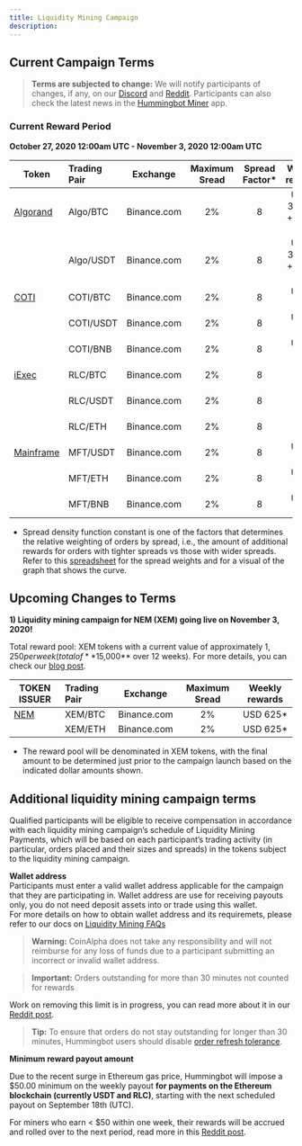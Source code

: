 ```yaml
---
title: Liquidity Mining Campaign
description:
---
```


## Current Campaign Terms

> **Terms are subjected to change:** We will notify participants of changes, if any, on our [Discord](https://discord.hummingbot.io) and [Reddit](https://www.reddit.com/r/Hummingbot/). Participants can also check the latest news in the [Hummingbot Miner](https://miners.hummingbot.io/) app.

### Current Reward Period

**October 27, 2020 12:00am UTC - November 3, 2020 12:00am UTC**

| Token                                 | Trading Pair |  Exchange   | Maximum Sread | Spread Factor\* |     Weekly rewards     |
| ------------------------------------- | :----------- | :---------: | :-----------: | :-------------: | :--------------------: |
| [Algorand](https://www.algorand.com/) | Algo/BTC     | Binance.com |      2%       |        8        | USDT 312.50 + ALGO 980 |
|                                       | Algo/USDT    | Binance.com |      2%       |        8        | USDT 312.50 + ALGO 980 |
| [COTI](https://www.coti.io)           | COTI/BTC     | Binance.com |      2%       |        8        |        USDT 250        |
|                                       | COTI/USDT    | Binance.com |      2%       |        8        |        USDT 250        |
|                                       | COTI/BNB     | Binance.com |      2%       |        8        |        USDT 250        |
| [iExec](https://iex.ec/)              | RLC/BTC      | Binance.com |      2%       |        8        |        RLC 180         |
|                                       | RLC/USDT     | Binance.com |      2%       |        8        |        RLC 180         |
|                                       | RLC/ETH      | Binance.com |      2%       |        8        |        RLC 180         |
| [Mainframe](https://mainframe.com/)   | MFT/USDT     | Binance.com |      2%       |        8        |        USDT 250        |
|                                       | MFT/ETH      | Binance.com |      2%       |        8        |        USDT 250        |
|                                       | MFT/BNB      | Binance.com |      2%       |        8        |        USDT 250        |

- Spread density function constant is one of the factors that determines the relative weighting of orders by spread, i.e., the amount of additional rewards for orders with tighter spreads vs those with wider spreads. Refer to this [spreadsheet](https://docs.google.com/spreadsheets/d/1mUZsQoiqlMs5HjcL6AXSKIx1oaULsmuQStJaCc2wggQ/edit?ts=5f1e89bd#gid=18167917) for the spread weights and for a visual of the graph that shows the curve.

## Upcoming Changes to Terms

**1) Liquidity mining campaign for NEM (XEM) going live on November 3, 2020!**

Total reward pool: XEM tokens with a current value of approximately $1,250 per week (total of **$15,000\*\* over 12 weeks). For more details, you can check our [blog post](https://hummingbot.io/blog/2020-10-nem-liquidity-mining/).

| TOKEN ISSUER           | Trading Pair |  Exchange   | Maximum Sread | Weekly rewards |
| ---------------------- | :----------- | :---------: | :-----------: | :------------: |
| [NEM](https://nem.io/) | XEM/BTC      | Binance.com |      2%       |   USD 625\*    |
|                        | XEM/ETH      | Binance.com |      2%       |   USD 625\*    |

- The reward pool will be denominated in XEM tokens, with the final amount to be determined just prior to the campaign launch based on the indicated dollar amounts shown.

## Additional liquidity mining campaign terms

Qualified participants will be eligible to receive compensation in accordance with each liquidity mining campaign’s schedule of Liquidity Mining Payments, which will be based on each participant’s trading activity (in particular, orders placed and their sizes and spreads) in the tokens subject to the liquidity mining campaign.

**Wallet address**  
Participants must enter a valid wallet address applicable for the campaign that they are participating in. Wallet address are use for receiving payouts only, you do not need deposit assets into or trade using this wallet.  
For more details on how to obtain wallet address and its requiremets, please refer to our docs on [Liquidity Mining FAQs](/resources/liquidity-mining/)

> **Warning:** CoinAlpha does not take any responsibility and will not reimburse for any loss of funds due to a participant submitting an incorrect or invalid wallet address.

> **Important:** Orders outstanding for more than 30 minutes not counted for rewards

Work on removing this limit is in progress, you can read more about it in our [Reddit post](https://www.reddit.com/r/Hummingbot/comments/hz5xv3/tracking_rewards_for_orders_longer_than_30m/).

> **Tip:** To ensure that orders do not stay outstanding for longer than 30 minutes, Hummingbot users should disable [order refresh tolerance](/strategies/order-refresh-tolerance/).

**Minimum reward payout amount**

Due to the recent surge in Ethereum gas price, Hummingbot will impose a \$50.00 minimum on the weekly payout **for payments on the Ethereum blockchain (currently USDT and RLC)**, starting with the next scheduled payout on September 18th (UTC).

For miners who earn < \$50 within one week, their rewards will be accrued and rolled over to the next period, read more in this [Reddit post](https://www.reddit.com/r/Hummingbot/comments/ip4mc3/announcement_raising_minimum_payment_to_50/).

